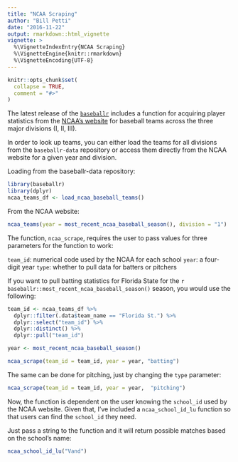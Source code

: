```yaml
---
title: "NCAA Scraping"
author: "Bill Petti"
date: "2016-11-22"
output: rmarkdown::html_vignette
vignette: >
  %\VignetteIndexEntry{NCAA Scraping}
  %\VignetteEngine{knitr::rmarkdown}
  %\VignetteEncoding{UTF-8}
---
```


```r
knitr::opts_chunk$set(
  collapse = TRUE,
  comment = "#>"
)
```

The latest release of the [`baseballr`](https://billpetti.github.io/baseballr/) includes a function for acquiring player statistics from the [NCAA's website](http://stats.ncaa.org) for baseball teams across the three major divisions (I, II, III).

In order to look up teams, you can either load the teams for all divisions from the `baseballr-data` repository or access them directly from the NCAA website for a given year and division.

Loading from the baseballr-data repository:
```r
library(baseballr)
library(dplyr)
ncaa_teams_df <- load_ncaa_baseball_teams()
```
From the NCAA website:
```r
ncaa_teams(year = most_recent_ncaa_baseball_season(), division = "1")
```

The function, `ncaa_scrape`, requires the user to pass values for three parameters for the function to work:

`team_id`: numerical code used by the NCAA for each school
`year`: a four-digit year
`type`: whether to pull data for batters or pitchers

If you want to pull batting statistics for Florida State for the `r baseballr::most_recent_ncaa_baseball_season()` season, you would use the following:

```r

team_id <- ncaa_teams_df %>% 
  dplyr::filter(.data$team_name == "Florida St.") %>% 
  dplyr::select("team_id") %>% 
  dplyr::distinct() %>% 
  dplyr::pull("team_id")

year <- most_recent_ncaa_baseball_season()

ncaa_scrape(team_id = team_id, year = year, "batting")

```


The same can be done for pitching, just by changing the `type` parameter:

```r
ncaa_scrape(team_id = team_id, year = year,  "pitching")
```


Now, the function is dependent on the user knowing the `school_id` used by the NCAA website. Given that, I've included a `ncaa_school_id_lu` function so that users can find the `school_id` they need.

Just pass a string to the function and it will return possible matches based on the school's name:

```r
ncaa_school_id_lu("Vand")
```

